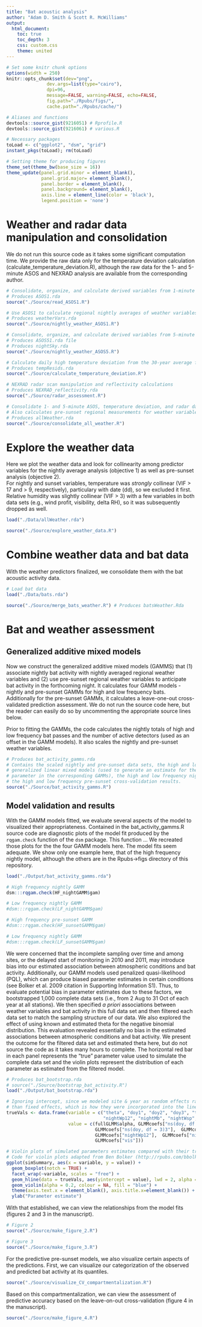 ```yaml
---
title: "Bat acoustic analysis"
author: "Adam D. Smith & Scott R. McWilliams"
output:
  html_document:
    toc: true
    toc_depth: 3
    css: custom.css
    theme: united
---
```


```r
# Set some knitr chunk options
options(width = 250)
knitr::opts_chunk$set(dev="png", 
               dev.args=list(type="cairo"),
               dpi=96,
               message=FALSE, warning=FALSE, echo=FALSE, 
               fig.path="./Rpubs/figs/", 
               cache.path="./Rpubs/cache/")
```

```r
# Aliases and functions
devtools::source_gist(9216051) # Rprofile.R
devtools::source_gist(9216061) # various.R

# Necessary packages
toLoad <- c("ggplot2", "dsm", "grid")
instant_pkgs(toLoad); rm(toLoad)

# Setting theme for producing figures
theme_set(theme_bw(base_size = 16))
theme_update(panel.grid.minor = element_blank(),
             panel.grid.major= element_blank(),
             panel.border = element_blank(),
             panel.background= element_blank(),
             axis.line = element_line(color = 'black'),
             legend.position = 'none')
```

# Weather and radar data manipulation and consolidation

We do not run this source code as it takes some significant computation time.  We provide the raw data only for the temperature deviation calculation (calculate_temperature_deviation.R), although the raw data for the 1- and 5-minute ASOS and NEXRAD analysis are available from the corresponding author. 
```r
# Consolidate, organize, and calculate derived variables from 1-minute ASOS data
# Produces ASOS1.rda
source("./Source/read_ASOS1.R")

# Use ASOS1 to calculate regional nightly averages of weather variables
# Produces weatherVars.rda
source("./Source/nightly_weather_ASOS1.R")

# Consolidate, organize, and calculate derived variables from 5-minute ASOS data
# Produces ASOS51.rda file
# Produces nightSky.rda
source("./Source/nightly_weather_ASOS5.R")

# Calculate daily high temperature deviation from the 30-year average for a given day
# Produces tempResids.rda
source("./Source/calculate_temperature_deviation.R")

# NEXRAD radar scan manipulation and reflectivity calculations
# Produces NEXRAD_reflectivity.rda
source("./Source/radar_assessment.R")

# Consolidate 1- and 5-minute ASOS, temperature deviation, and radar data
# Also calculates pre-sunset regional measurements for weather variables
# Produces allWeather.rda
source("./Source/consolidate_all_weather.R")
```

# Explore the weather data

Here we plot the weather data and look for collinearity among predictor variables for the
nightly average analysis (objective 1) as well as pre-sunset analysis (objective 2).  
For nightly and sunset variables, temperature was *strongly* collinear (VIF > 17 and > 9, 
respectively), particulary with date (dd), so we excluded it first.  Relative humidity was
slightly collinear (VIF > 3) with a few variables in both data sets (e.g., wind profit, 
visibility, delta RH), so it was subsequently dropped as well.

```r
load("./Data/allWeather.rda")

source("./Source/explore_weather_data.R")
```

# Combine weather data and bat data

With the weather predictors finalized, we consolidate them with the bat acoustic activity data.

```r
# Load bat data
load("./Data/bats.rda")

source("./Source/merge_bats_weather.R") # Produces batsWeather.Rda
```

# Bat and weather assessment

## Generalized additive mixed models

Now we construct the generalized additive mixed models (GAMMS) that (1) associate nightly bat activity
with nightly averaged regional weather variables and (2) use pre-sunset regional weather variables
to anticipate bat activity in the forthcoming night.  It calculates four GAMM models - nightly and
pre-sunset GAMMs for high and low frequency bats.  Additionally for the pre-sunset GAMMs, it calculates
a leave-one-out cross-validated prediction assessment.  We do not run the source code here, but
the reader can easily do so by uncommenting the appropriate source lines below.

Prior to fitting the GAMMs, the code calculates the nightly totals of high and low frequency bat passes
and the number of active detectors (used as an offset in the GAMM models).  It also scales the nightly 
and pre-sunset weather variables.

```r
# Produces bat_activity_gamms.rda
# Contains the scaled nightly and pre-sunset data sets, the high and low frequency nightly and pre-sunset
# generalized linear mixed models (used to generate an estimate for the negative binomial theta
# parameter in the corresponding GAMMs), the high and low frequency nightly and pre-sunset GAMMs, and
# the high and low frequency pre-sunset cross-validation results.
source("./Source/bat_activity_gamms.R")
```

## Model validation and results

With the GAMM models fitted, we evaluate several aspects of the model to visualized their appropriateness.
Contained in the bat_activity_gamms.R source code are diagnostic plots of the model fit produced by the
`rqgam.check` function of the `dsm` package.  This function ...  We recreated those plots for the the 
four GAMM models here.  The model fits seem adequate.  We show only one example here, that of the high
frequency nightly model, although the others are in the Rpubs->figs directory of this repository.
```r
load("./Output/bat_activity_gamms.rda")

# High frequency nightly GAMM
dsm:::rqgam.check(HF_nightGAMM$gam)

# Low frequency nightly GAMM
#dsm:::rqgam.check(LF_nightGAMM$gam)

# High frequency pre-sunset GAMM
#dsm:::rqgam.check(HF_sunsetGAMM$gam)

# Low frequency nightly GAMM
#dsm:::rqgam.check(LF_sunsetGAMM$gam)
```

We were concerned that the incomplete sampling over time and among sites, or the delayed start of monitoring
in 2010 and 2011, may introduce bias into our estimated association between atmospheric conditions and bat 
activity.  Additionally, our GAMM models used penalized quasi-likelihood (PQL), which can produce biased
parameter estimates in certain conditions (see Bolker et al. 2009 citation in Supporting Information S1).  Thus, to evaluate
potential bias in parameter estimates due to these factors, we bootstrapped 1,000 complete data sets (i.e., 
from 2 Aug to 31 Oct of each year at all stations).  We then specified *a priori* associations between weather
variables and bat activity in this full data set and then filtered each data set to match the sampling 
structure of our data.  We also explored the effect of using known and estimated theta for the negative 
binomial distribution.  This evaluation revealed essentially no bias in the estimated associations between 
atmospheric conditions and bat activity.  We present the outcome for the filtered data set and estimated theta 
here, but do not source the code as it takes many hours to complete.  The horizontal red bar in each panel represents the "true" parameter value used to simulate the complete data set and the violin plots represent the distribution of each parameter as estimated from the filtered model.

```r
# Produces bat_bootstrap.rda
# source("./Source/bootstrap_bat_activity.R")
load("./Output/bat_bootstrap.rda")

# Ignoring intercept, since we modeled site & year as random effects rather 
# than fixed effects, which is how they were incorporated into the linear predictor
trueVals <- data.frame(variable = c("theta", "doy1", "doy2", "doy3", "tempDev", "nightdTemp",
                                    "nightWp12", "nightMb", "nightWsp", "vis"),
                       value = c(fullGLMM$alpha, GLMMcoefs["ns(doy, df = 3)1"], GLMMcoefs["ns(doy, df = 3)2"],
                                 GLMMcoefs["ns(doy, df = 3)3"],  GLMMcoefs["tempDev"],  GLMMcoefs["nightdTemp"],
                                 GLMMcoefs["nightWp12"],  GLMMcoefs["nightMb"],  GLMMcoefs["nightWsp"],
                                 GLMMcoefs["vis"]))

# Violin plots of simulated parameters estimates compared with their true values
# Code for violin plots adapted from Ben Bolker (http://rpubs.com/bbolker/3324)
ggplot(simSummary, aes(x = variable, y = value)) + 
  geom_boxplot(notch = TRUE) + 
  facet_wrap(~variable, scales = "free") + 
  geom_hline(data = trueVals, aes(yintercept = value), lwd = 2, alpha = 0.5, colour = "red") +
  geom_violin(alpha = 0.2, colour = NA, fill = "blue") + 
  theme(axis.text.x = element_blank(), axis.title.x=element_blank()) + 
  ylab("Parameter estimate")
```

With that established, we can view the relationships from the model fits (figures 2 and 3 in the manuscript).

```r
# Figure 2
source("./Source/make_figure_2.R")
```

```r
# Figure 3
source("./Source/make_figure_3.R")
```

For the predictive pre-sunset models, we also visualize certain aspects of the predictions.  First, we can
visualize our categorization of the observed and predicted bat activity at its quantiles.

```r
source("./Source/visualize_CV_compartmentalization.R")
```

Based on this compartmentalization, we can view the assessment of predictive accuracy based on the 
leave-on-out cross-validation (figure 4 in the manuscript).

```r
source("./Source/make_figure_4.R")
```
